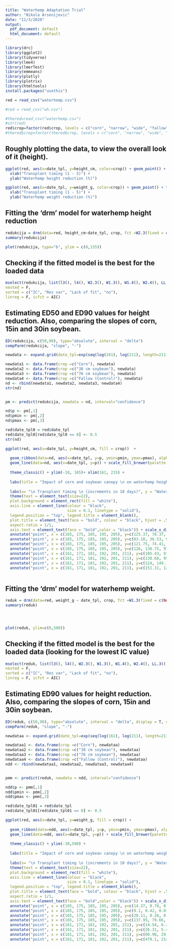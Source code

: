 ```yaml
---
title: "Waterhemp Adaptation Trial"
author: "Nikola Arsenijevic"
date: "11/3/2020"
output:
  pdf_document: default
  html_document: default
---
```


```r
library(drc)
library(ggplot2)
library(tidyverse)
library(lme4)
library(lmerTest)
library(emmeans)
library(plotly)
library(plotrix)
library(htmltools)
install.packages("usethis")
```

```r
red = read_csv("waterhemp.csv")

#red = read_csv("wh.csv")

#thered=read_csv("waterhemp.csv")
#str(red)
red$crop=factor(red$crop, levels = c("corn", "narrow", "wide", "fallow"), labels = c("Corn", "38 cm soybean", "76 cm soybean", "Fallow (Control)"))
#thered$crop=factor(thered$crop, levels = c("corn", "narrow", "wide", "fallow"), labels = c("Corn", "15-in soybean", "30-in soybean", "Fallow (Control)"))
```

## Roughly plotting the data, to view the overall look of it (height).
```r
ggplot(red, aes(x=date_tpl, y=height_cm, color=crop)) + geom_point() + theme_classic() +
  xlab("Transplant timing (1 - 5)") +
  ylab("Waterhemp height reduction (%)")
```






```r
ggplot(red, aes(x=date_tpl, y=weight_g, color=crop)) + geom_point() + theme_classic() +
  xlab("Transplant timing (1 - 5)") +
  ylab("Waterhemp weight reduction (%)")
```



## Fitting the 'drm' model for waterhemp height reduction
```r
redukcija = drm(data=red, height_cm~date_tpl, crop, fct =W2.3(fixed = c(NA, NA,NA), names = c("slope", "upper", "ec50")))
summary(redukcija)

plot(redukcija, type="b", ylim = c(0,155))
```

## Checking if the fitted model is the best for the loaded data
```r
mselect(redukcija, list(l3(), l4(), W2.3(), W1.3(), W1.4(), W2.4(), LL.3(), LL.5(), W1.3(), W1.4(), W2.4()),
nested = F,
sorted = c("IC", "Res var", "Lack of fit", "no"),
linreg = F, icfct = AIC)
```


## Estimating ED50 and ED90 values for height reduction. Also, comparing the slopes of corn, 15in and 30in soybean.
```r
ED(redukcija, c(50,90), type="absolute", interval = "delta")
compParm(redukcija, "slope", "-")
```


```r
newdata <- expand.grid(date_tpl=exp(seq(log(161), log(211), length=211)))

newdata1 <- data.frame(crop =c("Corn"), newdata)
newdata2 <- data.frame(crop =c("38 cm soybean"), newdata)
newdata3 <- data.frame(crop =c("76 cm soybean"), newdata)
newdata4 <- data.frame(crop =c("Fallow (Control)"), newdata)
nd <- rbind(newdata1, newdata2, newdata3, newdata4)
str(nd)


pm <- predict(redukcija, newdata = nd, interval="confidence")

nd$p <- pm[,1]
nd$pmin <- pm[,2]
nd$pmax <- pm[,3]

red$date_tpl0 = red$date_tpl
red$date_tpl0[red$date_tpl0 == 0] <- 0.5
str(nd)
```

```r
ggplot(red, aes(x=date_tpl, y=height_cm, fill = crop))  +
  
  geom_ribbon(data=nd, aes(x=date_tpl, y=p, ymin=pmin, ymax=pmax), alpha=0.2) +
  geom_line(data=nd, aes(x=date_tpl, y=p)) + scale_fill_brewer(palette = "Set1") + 
  
  theme_classic() + ylim(-10, 165)+ xlim(161, 215) +
  
  labs(title = "Impact of corn and soybean canopy \n on waterhemp height \n") + 
  
  labs(x= "\n Transplant timing \n (increments in 10 days)", y = "Waterhemp height  (cm) \n") +
  theme(text = element_text(size=22),
  plot.background = element_rect(fill = "white"),
  axis.line = element_line(colour = "black", 
                           size = 0.1, linetype = "solid"),
  legend.position = "top", legend.title = element_blank(),
  plot.title = element_text(face = "bold", colour = "black", hjust = .5),
  aspect.ratio = 1/1,
  axis.text = element_text(face = "bold",color = "black")) + scale_x_discrete(name = "Day of the Year", limits=c(161, 171,181,191,201,211)) +
  annotate("point", x = c(165, 175, 185, 195, 205), y=c(125.37, 78.37, 28.43, 11.31, 8), colour = "black", size=3.5, pch=15, alpha=0.5) +                    # corn 2019 
  annotate("point", x = c(165, 175, 185, 195, 205), y=c(83.18, 36.53, 9.75, 1.06, 0.93), colour = "black", size=4, pch=16, alpha=0.5)+                     # 15in soybean
  annotate("point", x = c(165, 175, 185, 195, 205), y=c(121.75, 74.41, 13.37, 3.37, 1.125), colour = "black", size=3.5, pch=17, alpha=0.5)+                  # 30in soybean
  annotate("point", x = c(165, 175, 185, 195, 205), y=c(126, 138.75, 97.62, 69.5, 51.65), colour = "black", size=3.5, pch=18, alpha=0.5) +              # fallow
  annotate("point", x = c(161, 171, 181, 192, 201, 211), y=c(105.43, 91.56, 62.43, 32.81, 12.5, 10.75), colour = "red", size=3.5, pch=15, alpha=0.5) +   # corn 2020
  annotate("point", x = c(161, 171, 181, 192, 201, 211), y=c(138.68, 95.18, 13.18, 4.81, 0,0), colour = "red", size=3.5, pch=16, alpha=0.5)+             # 15in soybean
  annotate("point", x = c(161, 171, 181, 192, 201, 211), y=c(124, 149.12, 81.18, 9.5,0,0), colour = "red", size=3.5, pch=17, alpha=0.5)+              # 3in soybean
  annotate("point", x = c(161, 171, 181, 192, 201, 211), y=c(151.31, 128.37, 122.75, 121.62, 95.87, 68.31), colour = "red", size=4, pch=18, alpha=0.5, group=c("fallow"))  # fallow
  
```




## Fitting the 'drm' model for waterhemp weight.
```r
reduk = drm(data=red, weight_g ~ date_tpl, crop, fct =W1.3(fixed = c(NA,NA,NA), names = c("slope", "upper", "ec50")))
summary(reduk)




plot(reduk, ylim=c(0,500))


```



## Checking if the fitted model is the best for the loaded data (looking for the lowest IC value)
```r
mselect(reduk, list(l3(), l4(), W2.3(), W1.3(), W1.4(), W2.4(), LL.3(), LL.5(), W1.3(), W1.4(), W2.4(), baro5()),
nested = F,
sorted = c("IC", "Res var", "Lack of fit", "no"),
linreg = F, icfct = AIC)
```


## Estimating ED90 values for height reduction. Also, comparing the slopes of corn, 15in and 30in soybean.
```r
ED(reduk, c(50,90), type="absolute", interval = "delta", display = T, curveid=CURVE)
compParm(reduk, "slope", "-")
```



```r
newdataa <- expand.grid(date_tpl=exp(seq(log(161), log(211), length=211)))

newdataa1 <- data.frame(crop =c("Corn"), newdataa)
newdataa2 <- data.frame(crop =c("38 cm soybean"), newdataa)
newdataa3 <- data.frame(crop =c("76 cm soybean"), newdataa)
newdataa4 <- data.frame(crop =c("Fallow (Control)"), newdataa)
ndd <- rbind(newdataa1, newdataa2, newdataa3, newdataa4)


pmm <- predict(reduk, newdata = ndd, interval="confidence")

ndd$p <- pmm[,1]
ndd$pmin <- pmm[,2]
ndd$pmax <- pmm[,3]

red$date_tpl01 = red$date_tpl
red$date_tpl01[red$date_tpl01 == 0] <- 0.5
```


```r
ggplot(red, aes(x=date_tpl, y=weight_g, fill = crop)) + 
  
  geom_ribbon(data=ndd, aes(x=date_tpl, y=p, ymin=pmin, ymax=pmax), alpha=0.25) + 
  geom_line(data=ndd, aes(x=date_tpl, y=p)) + scale_fill_brewer(palette = "Set1") +   
  
  theme_classic() + ylim(-30,500) +
  
  labs(title = "Impact of corn and soybean canopy \n on waterhemp weight \n") + 
  
  labs(x= "\n Transplant timing \n (increments in 10 days)", y = "Waterhemp biomass (g) \n") +
  theme(text = element_text(size=22),
  plot.background = element_rect(fill = "white"),
  axis.line = element_line(colour = "black", 
                           size = 0.1, linetype = "solid"),
  legend.position = "top", legend.title = element_blank(),
  plot.title = element_text(face = "bold", colour = "black", hjust = .5),
  aspect.ratio = 1/1,
  axis.text = element_text(face = "bold",color = "black")) + scale_x_discrete(name = "Day of the Year", limits=c(161, 171,181,191,201,211)) + 
  annotate("point", x = c(165, 175, 185, 195, 205), y=c(14.37, 0.78, 0.36, 11.31, 8), colour = "black", size=3, pch=15, alpha=0.5) +                    # corn 2019 
  annotate("point", x = c(165, 175, 185, 195, 205), y=c(9.1, 0.42, 0.011, 0.01, 0.01), colour = "black", size=3, pch=16, alpha=0.5)+                     # 15in soybean
  annotate("point", x = c(165, 175, 185, 195, 205), y=c(20.11, 8.26, 0.0275, 0.01, 0.01), colour = "black", size=3, pch=17, alpha=0.5)+                  # 30in soybean
  annotate("point", x = c(165, 175, 185, 195, 205), y=c(137.95, 79.66, 72.85, 70.92, 30.55), colour = "black", size=4, pch=18, alpha=0.5) +              # fallow
  annotate("point", x = c(161, 171, 181, 192, 201, 211), y=c(14.54, 6.21, 1.90, 0.44, 0.05, 0.05), colour = "red", size=3, pch=15, alpha=0.5) +   # corn 2020
  annotate("point", x = c(161, 171, 181, 192, 201, 211), y=c(26.31, 5.46, 0.08, 0.02, 0,0), colour = "red", size=3, pch=16, alpha=0.5)+             # 15in soybean
  annotate("point", x = c(161, 171, 181, 192, 201, 211), y=c(60.98, 29.51, 3.45, 0.04, 0,0), colour = "red", size=3, pch=17, alpha=0.5)+              # 3in soybean
  annotate("point", x = c(161, 171, 181, 192, 201, 211), y=c(470.1, 214, 194.16, 160.7, 79.07, 25.42), colour = "red", size=4, pch=18, alpha=0.5) # fallow
```


